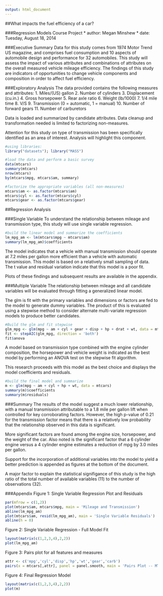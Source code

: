 ```yaml
---
output: html_document
---
```

##What impacts the fuel efficiency of a car?

###Regression Models Course Project
* author: Megan Minshew
* date: Tuesday, August 18, 2014

###Executive Summary
Data for this study comes from 1974 Motor Trend US magazine, and comprises fuel consumption and 10 aspects of automobile design and performance for 32 automobiles. This study will assess the impact of various attributes and combinations of attributes on the overall measured vehicle mileage efficiency. The findings of this study are indicators of opportunities to change vehicle components and composition in order to affect fuel efficiency.

###Exploratory Analysis
The data provided contains the following measures and attributes:
1. Miles/(US) gallon
2. Number of cylinders
3. Displacement (cu.in.)
4. Gross horsepower
5. Rear axle ratio
6. Weight (lb/1000)
7. 1/4 mile time
8. V/S
9. Transmission (0 = automatic, 1 = manual)
10. Number of forward gears
11. Number of carburetors

Data is loaded and summarized by candidate attributes. 
Data cleanup and transformation needed is limited to factorizing non-measures.

Attention for this study on type of transmission has been specifically identified as an area of interest. Analysis will highlight this component. 

```r
#using libraries:
library("datasets"); library("MASS")

#load the data and perform a basic survey
data(mtcars)
summary(mtcars)
nrow(mtcars)
by(mtcars$mpg, mtcars$am, summary)

#factorize the appropriate variables (all non-measures)
mtcars$am <- as.factor(mtcars$am)
mtcars$cyl <- as.factor(mtcars$cyl)
mtcars$gear <- as.factor(mtcars$gear)

```

##Regression Analysis

###Single Variable
To understand the relationship between mileage and transmission type, this study will use single variable regression.

```r
#build the linear model and summarize the coefficients
lm_mpg_am <- lm(mtcars$mpg ~ mtcars$am)
summary(lm_mpg_am)$coefficients
```
The model indicates that a vehicle with manual transmission should operate at 7.2 miles per gallon more efficient than a vehicle with automatic transmission. This model is based on a relatively small sampling of data. The t value and residual variation indicate that this model is a poor fit. 

Plots of these findings and subsequent results are available in the appendix. 

###Multiple Variable
The relationship between mileage and all candidate variables will be evaluated through fitting a generalized linear model. 

The glm is fit with the primary variables and dimensions or factors are fed to the model to generate dummy variables. The product of this is evaluated using a stepwise method to consider alternate multi-variate regression models to produce better candidates. 

```r
#Build the glm and fit stepwise
glm_mpg <- glm(mpg ~ am + cyl + gear + disp + hp + drat + wt, data = mtcars)
fit <- stepAIC(glm_mpg, direction = 'both')
fit$anova
```

A model based on transmission type combined with the engine cylinder composition, the horsepower and vehicle weight is indicated as the best model by performing an ANOVA test on the stepwise fit algorithm.

This research proceeds with this model as the best choice and displays the model coefficients and residuals.

```r
#build the final model and summarize
m <- glm(mpg ~ am + cyl + hp + wt, data = mtcars)
summary(m)$coefficients
summary(m$residuals)
```

###Summary
The results of the model suggest a much lower relationship, with a manual transmission attributable to a 1.8 mile per gallon lift when controlled for key corroborating factors. However, the high p-value of 0.21 for the transmission factor means that there is a relatively low probability that the relationship observed in this data is significant.

More significant factors are found among the engine size, horsepower, and the weight of the car. Also noted is the significant factor that a 6 cylinder engine versus a 4 cylinder engine estimates a reduction of mpg by 3.0 miles per gallon.

Support for the incorporation of additional variables into the model to yield a better prediction is appended as figures at the bottom of the document.

A major factor to explain the statistical signifigance of this study is the high ratio of the total number of available variables (11) to the number of observations (32). 


###Appendix
Figure 1: Single Variable Regression Plot and Residuals
```r
par(mfrow = c(1,2))
plot(mtcars$am, mtcars$mpg, main = 'Mileage and Transmission')
abline(lm_mpg_am)
plot(mtcars$am, resid(lm_mpg_am), main = 'Single Variable Residuals')
abline(h = 0)
```

Figure 2: Single Variable Regression - Full Model Fit
```r
layout(matrix(c(1,2,3,4),2,2))
plot(lm_mpg_am)
```

Figure 3: Pairs plot for all features and measures
```r
attr <- c('mpg','cyl','disp','hp','wt','gear','carb')
pairs(x = mtcars[,attr], panel = panel.smooth, main = 'Pairs Plot -- MTCars')
```

Figure 4: Final Regression Model
```r
layout(matrix(c(1,2,3,4),2,2))
plot(m)
```
